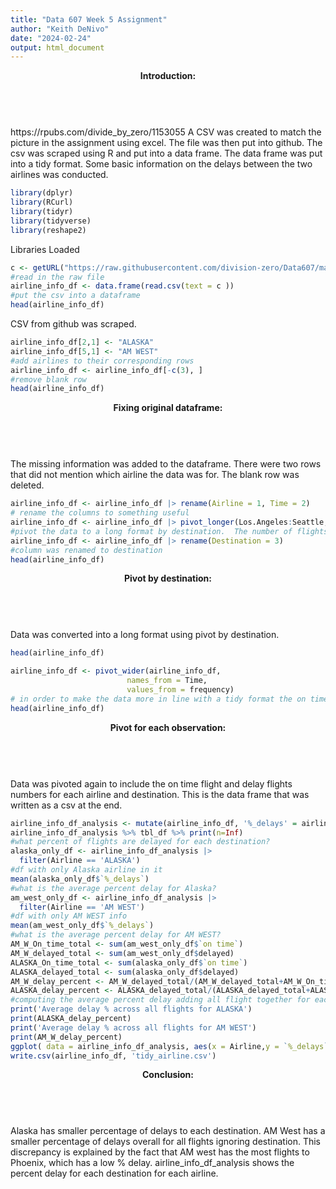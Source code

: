 ```yaml
---
title: "Data 607 Week 5 Assignment"
author: "Keith DeNivo"
date: "2024-02-24"
output: html_document
---
```

<b><header>Introduction:</header></b><br>
https://rpubs.com/divide_by_zero/1153055
A CSV was created to match the picture in the assignment using excel.  The file was then put into github.  The csv was scraped using R and put into a data frame.  The data frame was put into a tidy format.  Some basic information on the delays between the two airlines was conducted.
```r
library(dplyr)
library(RCurl)
library(tidyr)
library(tidyverse)
library(reshape2)
```
Libraries Loaded
``` r
c <- getURL("https://raw.githubusercontent.com/division-zero/Data607/main/Week%205%20Assignment/airline.csv")
#read in the raw file
airline_info_df <- data.frame(read.csv(text = c ))
#put the csv into a dataframe
head(airline_info_df)
```
CSV from github was scraped.

```r

airline_info_df[2,1] <- "ALASKA"
airline_info_df[5,1] <- "AM WEST"
#add airlines to their corresponding rows
airline_info_df <- airline_info_df[-c(3), ]
#remove blank row
head(airline_info_df)

```
<b><header>Fixing original dataframe:</header></b><br>
The missing information was added to the dataframe.  There were two rows that did not mention which airline the data was for.  The blank row was deleted.
```r
airline_info_df <- airline_info_df |> rename(Airline = 1, Time = 2)
# rename the columns to something useful
airline_info_df <- airline_info_df |> pivot_longer(Los.Angeles:Seattle, values_to = "frequency", values_drop_na = TRUE)
#pivot the data to a long format by destination.  The number of flights were put into "frequency"
airline_info_df <- airline_info_df |> rename(Destination = 3)
#column was renamed to destination
head(airline_info_df)

```
<b><header>Pivot by destination:</header></b><br>
Data was converted into a long format using pivot by destination.
```r

head(airline_info_df)

airline_info_df <- pivot_wider(airline_info_df, 
                          names_from = Time, 
                          values_from = frequency)
# in order to make the data more in line with a tidy format the on time and delay flights were converted into columns
head(airline_info_df)
```
<b><header>Pivot for each observation:</header></b><br>
Data was pivoted again to include the on time flight and delay flights numbers for each airline and destination. This is the data frame that was written as a csv at the end.

```r


airline_info_df_analysis <- mutate(airline_info_df, '%_delays' = airline_info_df$delayed / (airline_info_df$`on time`+airline_info_df$delayed) *100 )
airline_info_df_analysis %>% tbl_df %>% print(n=Inf)
#what percent of flights are delayed for each destination?
alaska_only_df <- airline_info_df_analysis |> 
  filter(Airline == 'ALASKA') 
#df with only Alaska airline in it
mean(alaska_only_df$`%_delays`)
#what is the average percent delay for Alaska?
am_west_only_df <- airline_info_df_analysis |> 
  filter(Airline == 'AM WEST')
#df with only AM WEST info
mean(am_west_only_df$`%_delays`)
#what is the average percent delay for AM WEST?
AM_W_On_time_total <- sum(am_west_only_df$`on time`)
AM_W_delayed_total <- sum(am_west_only_df$delayed)
ALASKA_On_time_total <- sum(alaska_only_df$`on time`)
ALASKA_delayed_total <- sum(alaska_only_df$delayed)
AM_W_delay_percent <- AM_W_delayed_total/(AM_W_delayed_total+AM_W_On_time_total)*100
ALASKA_delay_percent <- ALASKA_delayed_total/(ALASKA_delayed_total+ALASKA_On_time_total)*100
#computing the average percent delay adding all flight together for each airline.
print('Average delay % across all flights for ALASKA')
print(ALASKA_delay_percent)
print('Average delay % across all flights for AM WEST')
print(AM_W_delay_percent)
ggplot( data = airline_info_df_analysis, aes(x = Airline,y = `%_delays`)) + geom_boxplot()  
write.csv(airline_info_df, 'tidy_airline.csv')
```
<b><header>Conclusion:</header></b><br>
Alaska has smaller percentage of delays to each destination.  AM West has a smaller percentage of delays overall for all flights ignoring destination.  This discrepancy is explained by the fact that AM west has the most flights to Phoenix, which has a low % delay. airline_info_df_analysis shows the percent delay for each destination for each airline.